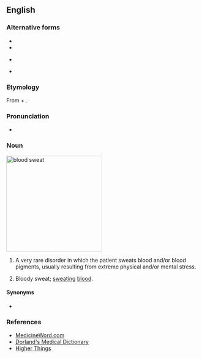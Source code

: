 {{also|hæmatidrosis}}

==English==
{{wikipedia}}

===Alternative forms===
* {{l|en|hematidrosis}}
* {{l|en|hematohidrosis}}
* {{l|en|hæmatidrosis}} {{qualifier|obsolete}}
* {{l|en|haematohidrosis}}

===Etymology===
From {{uder|en|grc|αἷμα|αἵμᾰτ-|blood}} + {{m|grc|ἱδρόω||to sweat}}.

===Pronunciation===
* {{IPA|en|/hiːmətaɪˈdɹəʊsɪs/}}

===Noun===
[[File:Hematohidrosis-Indian-Journal-Dermatology-Dermatol-2013-58-6-478-119964-f1.jpg|250px|thumb|'''blood sweat''']]
{{en-noun|haematidroses}}

# {{lb|en|symptom}} A very rare disorder in which the patient sweats blood and/or blood pigments, usually resulting from extreme physical and/or mental stress.
# Bloody sweat; [[sweat]]ing [[blood]].

====Synonyms====
* {{l|en|hematohidrosis}}

===References===
* [http://www.medicineword.com/haematidrosis.shtml MedicineWord.com]
* [https://web.archive.org/web/20080202055856/http://www.mercksource.com/pp/us/cns/cns_hl_dorlands.jspzQzpgzEzzSzppdocszSzuszSzcommonzSzdorlandszSzdorlandzSzdmd_h_05zPzhtm#12411875 Dorland's Medical Dictionary]
* [https://web.archive.org/web/20060426010532/http://higherthings.org/reflections/lent2006/2006-04-13.html Higher Things]